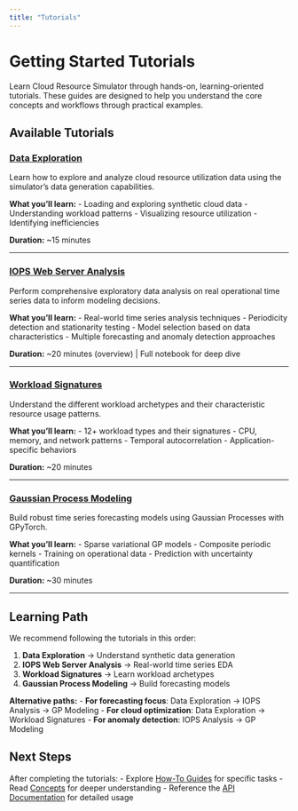 ```yaml
---
title: "Tutorials"
---
```


# Getting Started Tutorials

Learn Cloud Resource Simulator through hands-on, learning-oriented tutorials. These guides are designed to help you understand the core concepts and workflows through practical examples.

## Available Tutorials

### [Data Exploration](data-exploration.qmd)
Learn how to explore and analyze cloud resource utilization data using the simulator's data generation capabilities.

**What you'll learn:**
- Loading and exploring synthetic cloud data
- Understanding workload patterns
- Visualizing resource utilization
- Identifying inefficiencies

**Duration:** ~15 minutes

---

### [IOPS Web Server Analysis](iops-eda.qmd)
Perform comprehensive exploratory data analysis on real operational time series data to inform modeling decisions.

**What you'll learn:**
- Real-world time series analysis techniques
- Periodicity detection and stationarity testing
- Model selection based on data characteristics
- Multiple forecasting and anomaly detection approaches

**Duration:** ~20 minutes (overview) | Full notebook for deep dive

---

### [Workload Signatures](workload-signatures.qmd)
Understand the different workload archetypes and their characteristic resource usage patterns.

**What you'll learn:**
- 12+ workload types and their signatures
- CPU, memory, and network patterns
- Temporal autocorrelation
- Application-specific behaviors

**Duration:** ~20 minutes

---

### [Gaussian Process Modeling](gaussian-processes.qmd)
Build robust time series forecasting models using Gaussian Processes with GPyTorch.

**What you'll learn:**
- Sparse variational GP models
- Composite periodic kernels
- Training on operational data
- Prediction with uncertainty quantification

**Duration:** ~30 minutes

---

## Learning Path

We recommend following the tutorials in this order:

1. **Data Exploration** → Understand synthetic data generation
2. **IOPS Web Server Analysis** → Real-world time series EDA
3. **Workload Signatures** → Learn workload archetypes
4. **Gaussian Process Modeling** → Build forecasting models

**Alternative paths:**
- **For forecasting focus**: Data Exploration → IOPS Analysis → GP Modeling
- **For cloud optimization**: Data Exploration → Workload Signatures
- **For anomaly detection**: IOPS Analysis → GP Modeling

## Next Steps

After completing the tutorials:
- Explore [How-To Guides](../how-to/index.qmd) for specific tasks
- Read [Concepts](../concepts/index.qmd) for deeper understanding
- Reference the [API Documentation](../reference/index.qmd) for detailed usage
